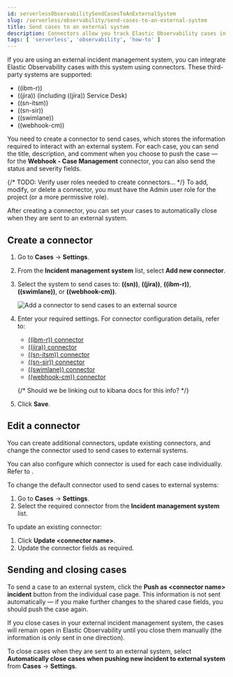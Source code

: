 ```yaml
---
id: serverlessObservabilitySendCasesToAnExternalSystem
slug: /serverless/observability/send-cases-to-an-external-system
title: Send cases to an external system
description: Connectors allow you track Elastic Observability cases in external systems.
tags: [ 'serverless', 'observability', 'how-to' ]
---
```


<p><DocBadge template="technical preview" /></p>

If you are using an external incident management system, you can integrate Elastic Observability
cases with this system using connectors. These third-party systems are supported:

* ((ibm-r))
* ((jira)) (including ((jira)) Service Desk)
* ((sn-itsm))
* ((sn-sir))
* ((swimlane))
* ((webhook-cm))

You need to create a connector to send cases, which stores the information required to interact
with an external system. For each case, you can send the title, description, and comment when
you choose to push the case — for the **Webhook - Case Management** connector, you can also
send the status and severity fields.

<DocCallOut title="Important" color="warning">
{/* TODO: Verify user roles needed to create connectors... */}
To add, modify, or delete a connector, you must have the Admin user role for the project
(or a more permissive role).
</DocCallOut>

After creating a connector, you can set your cases to
automatically close when they are sent to an external system.

## Create a connector

1. Go to **Cases** -> **Settings**.
1. From the **Incident management system** list, select **Add new connector**.
1. Select the system to send cases to: **((sn))**, **((jira))**, **((ibm-r))**, **((swimlane))**,
    or **((webhook-cm))**.

    ![Add a connector to send cases to an external source](../images/cases-add-connector.png)

1. Enter your required settings. For connector configuration details, refer to:
   -  [((ibm-r)) connector](((kibana-ref))/resilient-action-type.html)
   -  [((jira)) connector](((kibana-ref))/jira-action-type.html)
   -  [((sn-itsm)) connector](((kibana-ref))/servicenow-action-type.html)
   -  [((sn-sir)) connector](((kibana-ref))/servicenow-sir-action-type.html)
   -  [((swimlane)) connector](((kibana-ref))/swimlane-action-type.html)
   -  [((webhook-cm)) connector](((kibana-ref))/cases-webhook-action-type.html)

   {/* Should we be linking out to kibana docs for this info? */}

1. Click **Save**.

## Edit a connector

You can create additional connectors, update existing connectors, and change the connector used to send cases to external systems.

<DocCallOut title="Tip">
You can also configure which connector is used for each case individually. Refer to <DocLink id="serverlessObservabilityCreateANewCase"/>.
</DocCallOut>

To change the default connector used to send cases to external systems:

1. Go to **Cases** -> **Settings**.
1. Select the required connector from the **Incident management system** list.

To update an existing connector:

1. Click **Update \<connector name>**.
1. Update the connector fields as required.

## Sending and closing cases

To send a case to an external system, click the **Push as \<connector name> incident**  <DocIcon type="importAction" title="push" /> button from the individual case page.
This information is not sent automatically — if you make further changes to the shared case fields, you should push the case again.

If you close cases in your external incident management system, the cases will remain open in Elastic Observability until you close them
manually (the information is only sent in one direction).

To close cases when they are sent to an external system, select
**Automatically close cases when pushing new incident to external system** from **Cases** -> **Settings**.

